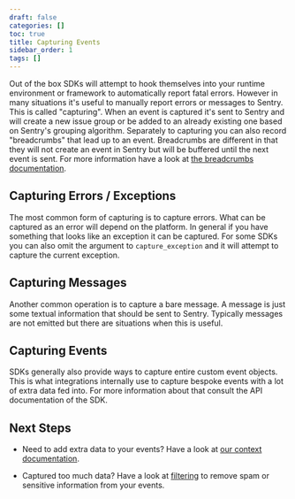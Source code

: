 ```yaml
---
draft: false
categories: []
toc: true
title: Capturing Events
sidebar_order: 1
tags: []
---
```

Out of the box SDKs will attempt to hook themselves into your runtime environment
or framework to automatically report fatal errors.  However in many situations
it's useful to manually report errors or messages to Sentry.  This is called
"capturing".  When an event is captured it's sent to Sentry and will create a new
issue group or be added to an already existing one based on Sentry's grouping
algorithm.  Separately to capturing you can also record "breadcrumbs" that lead
up to an event.  Breadcrumbs are different in that they will not create an event
in Sentry but will be buffered until the next event is sent.  For more information
have a look at [the breadcrumbs documentation](/enriching-error-data/breadcrumbs/).

## Capturing Errors / Exceptions

The most common form of capturing is to capture errors.  What can be captured as an
error will depend on the platform.  In general if you have something that looks like
an exception it can be captured.  For some SDKs you can also omit the argument to
`capture_exception` and it will attempt to capture the current exception.

<PlatformContent includePath="capture-error" />


## Capturing Messages

Another common operation is to capture a bare message.  A message is just some textual
information that should be sent to Sentry.  Typically messages are not emitted but
there are situations when this is useful.

<PlatformContent includePath="capture-message" />


## Capturing Events

SDKs generally also provide ways to capture entire custom event objects.  This is what
integrations internally use to capture bespoke events with a lot of extra data fed
into.  For more information about that consult the API documentation of the SDK.

## Next Steps

* Need to add extra data to your events? Have a look at [our context documentation](/enriching-error-data/additional-data/).

* Captured too much data? Have a look at [filtering](/error-reporting/configuration/filtering/) to remove spam or sensitive information from your events.
